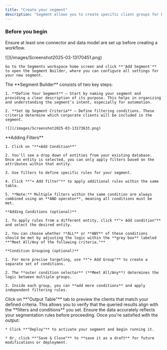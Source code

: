 ```yaml
---
title: "Create your segment"
description: "Segment allows you to create specific client groups for better targeting, analysis, and automation."
---
```


### Before you begin

Ensure at least one connector and data model are set up before creating a workflow.


<Steps>
  <Step title="Open Segment Builder">
    ![](/images/Screenshot2025-03-13170451.png)

    Go to the Segments workspace home screen and click **'Add Segment'** to open the Segment Builder, where you can configure all settings for your new segment.
  </Step>

  <Step title="Create your Segment">
    The **Segment Builder** consists of two key steps:

    1. **Define Your Segment** – Start by naming your segment and providing a clear description of its purpose. This helps in organizing and understanding the segment’s intent, especially for automation.

    2. **Set Up Segment Criteria** – Define filtering conditions. These criteria determine which corporate clients will be included in the segment.

    ![](/images/Screenshot2025-03-13173633.png)
  </Step>

  <Step title="Configuring the Criteria">
    **Adding Filters**

    1. Click on "**+Add Condition**"

    2. You'll see a drop down of entities from your existing database. Once an entity is selected, you can only apply filters based on the attributes within that entity.

    3. Use filters to define specific rules for your segment.

    4. Click **"+ Add filter"** to apply additional rules within the same table.

    5. **Note:** Multiple filters within the same condition are always combined using an **AND operator**, meaning all conditions must be met.

    **Adding Conditions (optional)**

    1. To apply rules from a different entity, click **"+ Add condition"** and select the desired entity.

    2. You can choose whether **ALL** or **ANY** of these conditions should be met by adjusting the logic within the **grey box** labeled **"Meet All/Any of the following criteria."**

    **Condition Grouping (optional)**

    1. For more precise targeting, use **"+ Add Group"** to create a separate set of conditions.

    2. The **outer condition selector** (**Meet All/Any**) determines the logic between multiple groups.

    3. Inside each group, you can **add more conditions** and apply independent filtering rules.
  </Step>

  <Step title="Review your Segment set">
    Click on **"Output Table"** tab to preview the clients that match your defined criteria. This allows you to verify that the queried results align with the **filters and conditions** you set. Ensure the data accurately reflects your segmentation rules before proceeding.
  </Step>

  <Step title="Deploy your segment">
    Once you're satisfied with the output:

    * Click **"Deploy"** to activate your segment and begin running it.

    * Or, click **"Save & Close"** to **save it as a draft** for future modifications or deployment.
  </Step>
</Steps>